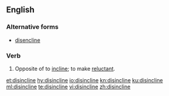 ==English==

===Alternative forms===
* [[disencline]] {{qualifier|obsolete|rare}}

===Verb===
{{en-verb|disinclin|ing}}

# Opposite of to [[incline]]; to make [[reluctant]].

[[et:disincline]]
[[hy:disincline]]
[[io:disincline]]
[[kn:disincline]]
[[ku:disincline]]
[[ml:disincline]]
[[te:disincline]]
[[vi:disincline]]
[[zh:disincline]]